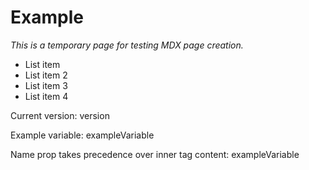
# Example

_This is a temporary page for testing MDX page creation._

- List item
- List item 2
- List item 3
- List item 4

Current version: <GlobalVariable name='version'/> version

Example variable: <GlobalVariable>exampleVariable</GlobalVariable>

Name prop takes precedence over inner tag content:
<GlobalVariable name='version'>exampleVariable</GlobalVariable>
